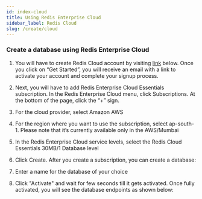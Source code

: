 ```yaml
---
id: index-cloud
title: Using Redis Enterprise Cloud
sidebar_label: Redis Cloud
slug: /create/cloud
---
```



### Create a database using Redis Enterprise Cloud 

1. You will have to create Redis Cloud account by visiting [link](https://redislabs.com/try-redis-modules-for-free) below. Once you click on “Get Started”, you will receive an email with a link to activate your account and complete your signup process.


2.  Next, you will have to add  Redis Enterprise Cloud Essentials subscription. In the Redis Enterprise Cloud menu, click Subscriptions. At the bottom of the page, click the “+” sign.


3. For the cloud provider, select Amazon AWS



4. For the region where you want to use the subscription, select ap-south-1. Please note that it’s currently available only in the AWS/Mumbai 



5. In the Redis Enterprise Cloud service levels, select the Redis Cloud Essentials 30MB/1 Database level



6. Click Create. After you create a subscription, you can create a database:


7.  Enter a name for the database of your choice



8. Click "Activate" and wait for few seconds till it gets activated. Once fully activated, you will see the database endpoints as shown below:




